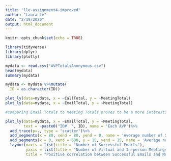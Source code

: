 ---
title: "lle-assignment4-improved"
author: "Laura Le"
date: "2/19/2020"
output: html_document
---

```{r setup, include=FALSE}
knitr::opts_chunk$set(echo = TRUE)

library(tidyverse)
library(dplyr)
library(plotly)

```


```{r data}

mydata <- read.csv("AVPTotalsAnonymous.csv")
head(mydata)
summary(mydata)

mydata <- mydata %>%mutate(
  ID = as.character(ID))

plot_ly(data=mydata, x = ~CallTotal, y = ~MeetingTotal)
plot_ly(data=mydata, x = ~EmailTotal, y = ~MeetingTotal)

#comparing Email Totals to Meeting Totals proves to be a more interesting graph

```
```{r}

plot_ly(data=mydata, x = ~EmailTotal, y = ~MeetingTotal,
        text = ~paste0("ID#  ", ID), name = 'Each AVP')%>%
  add_trace(p=., type = "scatter")%>%
  add_segments(x = 80, xend = 80, yend = 0, name = 'Average number of Successful Emails') %>%
  add_segments(x = 0, xend = 600, y = 15, yend = 15, name = 'Average number Meetings') %>%
  layout(xaxis = list(title = "Number of Successful Emails"),
         yaxis = list(title = "Number of Virtual and In-person Meetings"),
         title = "Positive correlation between Successful Emails and Meetings")

```

